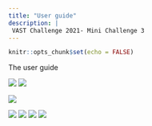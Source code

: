 ```yaml
---
title: "User guide"
description: |
 VAST Challenge 2021- Mini Challenge 3
---
```

```r
knitr::opts_chunk$set(echo = FALSE)
```

The user guide 

![](image/Userguide_1.jpg)
![](image/Userguide_2.jpg)

![](image/Userguide_3.jpg)

![](image/Userguide_4.jpg)
![](image/Userguide_5.jpg)
![](image/Userguide_6.jpg)
![](image/Userguide_7.jpg)


